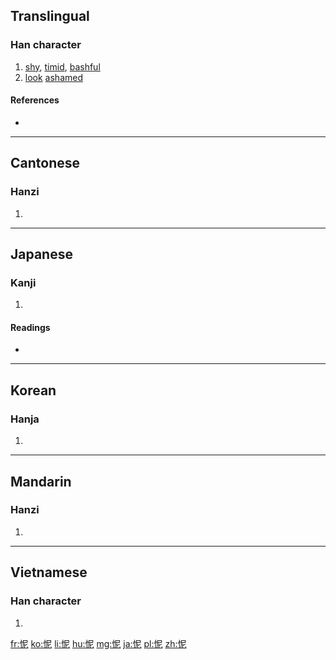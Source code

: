 ==Translingual==

===Han character===
{{Han char|rn=61|rad=心|as=05|sn=8|four=97011|canj=PSP|ids=⿰忄尼}}

# [[shy]], [[timid]], [[bashful]]
# [[look]] [[ashamed]]

====References====
* {{Han ref|kx=0382.080|dkj=10481|dj=0711.040|hdz=42287.160|uh=6029|ud=24617|bh=A9CB|bd=43467}}

----

==Cantonese==

===Hanzi===
{{yue-hanzi|jyut=[[nei4]]|y=nei4}}

# {{defn|lang=yue|sort=心05}}

----

==Japanese==

===Kanji===
{{ja-kanji|grade=|rs=心05}}

# {{defn|lang=ja|sort=心05}}

====Readings====
* {{ja-readings|on=[[じ]] (ji), [[でい]] (dei), [[に]] (ni)|kun=[[はず]] (hazu)}}

----

==Korean==

===Hanja===
{{ko-hanja|hangeul=[[니]], [[이]]|eumhun=|rv=ni, i|mr=ni, i|y=ni, i}}

# {{defn|lang=ko|sort=心05}}

----

==Mandarin==

===Hanzi===
{{cmn-hanzi|pin=[[ní]] ([[ni2]])|wg=ni<sup>2</sup>}}

# {{defn|lang=cmn|sort=心05}}

----

==Vietnamese==

===Han character===
{{vi-readings|rs=心05| hanviet = náy}}

# {{defn|lang=vi|sort=心05}}

[[fr:怩]]
[[ko:怩]]
[[li:怩]]
[[hu:怩]]
[[mg:怩]]
[[ja:怩]]
[[pl:怩]]
[[zh:怩]]